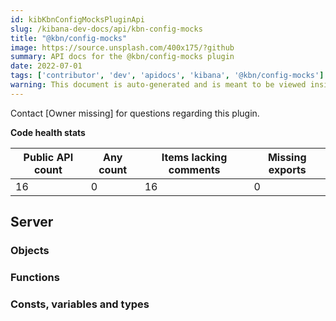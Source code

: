 ```yaml
---
id: kibKbnConfigMocksPluginApi
slug: /kibana-dev-docs/api/kbn-config-mocks
title: "@kbn/config-mocks"
image: https://source.unsplash.com/400x175/?github
summary: API docs for the @kbn/config-mocks plugin
date: 2022-07-01
tags: ['contributor', 'dev', 'apidocs', 'kibana', '@kbn/config-mocks']
warning: This document is auto-generated and is meant to be viewed inside our experimental, new docs system. Reach out in #docs-engineering for more info.
---
```




Contact [Owner missing] for questions regarding this plugin.

**Code health stats**

| Public API count  | Any count | Items lacking comments | Missing exports |
|-------------------|-----------|------------------------|-----------------|
| 16 | 0 | 16 | 0 |

## Server

### Objects
<DocDefinitionList data={kbnConfigMocksObj.server.objects}/>

### Functions
<DocDefinitionList data={kbnConfigMocksObj.server.functions}/>

### Consts, variables and types
<DocDefinitionList data={kbnConfigMocksObj.server.misc}/>

